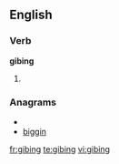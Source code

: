 
==English==

===Verb===
'''gibing'''

# {{present participle of|[[gibe]]}}

===Anagrams===
* {{alphagram|bggiin}}
* [[biggin#English|biggin]]

[[fr:gibing]]
[[te:gibing]]
[[vi:gibing]]